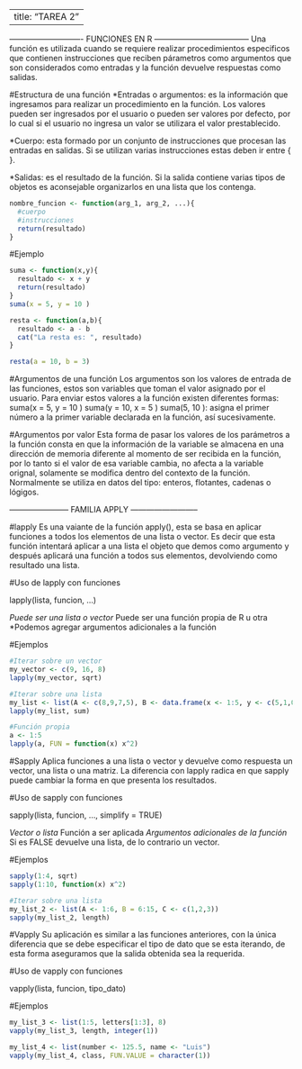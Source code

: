--------------------------------------------------------------------------------
title: "TAREA 2"
--------------------------------------------------------------------------------

---------------------------- FUNCIONES EN R ------------------------------------
Una función es utilizada cuando se requiere realizar procedimientos especificos 
que contienen instrucciones que reciben párametros como argumentos que son 
considerados como entradas y la función devuelve respuestas como salidas.

#Estructura de una función
*Entradas o argumentos: es la información que ingresamos para realizar un
procedimiento en la función. Los valores pueden ser ingresados por el usuario 
o pueden ser valores por defecto, por lo cual si el usuario no ingresa un valor 
se utilizara el valor prestablecido.

*Cuerpo: esta formado por un conjunto de instrucciones que procesan las entradas
en salidas. Si se utilizan varias instrucciones estas deben ir entre { }.

*Salidas: es el resultado de la función. Si la salida contiene varias  tipos de 
objetos es aconsejable organizarlos en una lista que los contenga.

```r
nombre_funcion <- function(arg_1, arg_2, ...){
  #cuerpo
  #instrucciones
  return(resultado)
}
```

#Ejemplo
```r

suma <- function(x,y){
  resultado <- x + y
  return(resultado)
}
suma(x = 5, y = 10 )

resta <- function(a,b){
  resultado <- a - b
  cat("La resta es: ", resultado)
}

resta(a = 10, b = 3)
```
#Argumentos de una función
Los argumentos son los valores de entrada de las funciones, estos son variables
que toman el valor asignado por el usuario. Para enviar estos valores a la función
existen diferentes formas:
suma(x = 5, y = 10 )
suma(y = 10, x = 5 )
suma(5, 10 ): asigna el primer número a la primer variable declarada en la función,
así sucesivamente.


#Argumentos por valor
Esta forma de pasar los valores de los parámetros a la función consta en que la
información de la variable se almacena en una dirección de memoria diferente al
momento de ser recibida en la función, por lo tanto si el valor de esa variable 
cambia, no afecta a la variable orignal, solamente se modifica dentro del contexto
de la función. Normalmente se utiliza en datos del tipo: enteros, flotantes, cadenas o lógigos.

----------------------- FAMILIA APPLY --------------------------

#lapply
Es una vaiante de la función apply(), esta se basa en aplicar funciones a todos
los elementos de una lista o vector. Es decir que esta función intentará aplicar
a una lista el objeto que demos como argumento y después aplicará una función 
a todos sus elementos, devolviendo como resultado una lista.

#Uso de lapply con funciones

lapply(lista, funcion, ...)

*Puede ser una lista o vector
*Puede ser una función propia de R u otra
*Podemos agregar argumentos adicionales a la función

#Ejemplos

```r
#Iterar sobre un vector
my_vector <- c(9, 16, 8)
lapply(my_vector, sqrt)

#Iterar sobre una lista
my_list <- list(A <- c(8,9,7,5), B <- data.frame(x <- 1:5, y <- c(5,1,0,2,3)))
lapply(my_list, sum)

#Función propia
a <- 1:5
lapply(a, FUN = function(x) x^2)
```
#Sapply
Aplica funciones a una lista o vector y devuelve como respuesta un vector, una 
lista o una matriz. La diferencia con lapply radica en que sapply puede cambiar
la forma en que presenta los resultados.

#Uso de sapply con funciones

sapply(lista, funcion, ..., simplify = TRUE)

*Vector o lista
*Función a ser aplicada
*Argumentos adicionales de la función
*Si es FALSE devuelve una lista, de lo contrario un vector.

#Ejemplos
```r
sapply(1:4, sqrt)
sapply(1:10, function(x) x^2)

#Iterar sobre una lista
my_list_2 <- list(A <- 1:6, B = 6:15, C <- c(1,2,3))
sapply(my_list_2, length)
```
#Vapply
Su aplicación es similar a las funciones anteriores, con la única diferencia que 
se debe especificar el tipo de dato que se esta iterando, de esta forma aseguramos 
que la salida obtenida sea la requerida.

#Uso de vapply con funciones

vapply(lista, funcion, tipo_dato)

#Ejemplos
```r
my_list_3 <- list(1:5, letters[1:3], 8)
vapply(my_list_3, length, integer(1))

my_list_4 <- list(number <- 125.5, name <- "Luis")
vapply(my_list_4, class, FUN.VALUE = character(1))
```

